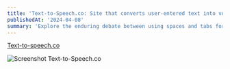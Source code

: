 ```yaml
---
title: 'Text-to-Speech.co: Site that converts user-entered text into voice'
publishedAt: '2024-04-08'
summary: 'Explore the enduring debate between using spaces and tabs for code indentation, and why this choice matters more than you might think.'
---
```


[Text-to-speech.co](https://www.text-to-speech.co/)

![Screenshot Text-to-Speech.co](/text-to-speech-co.jpg)
